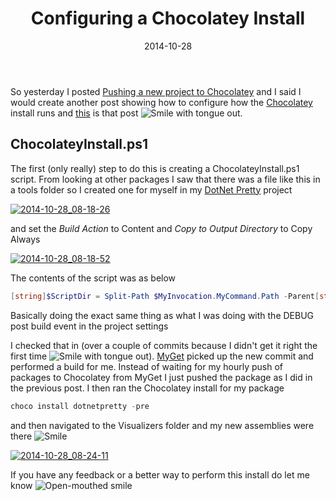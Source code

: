 ﻿---
title: 'Configuring a Chocolatey Install'
date: 2014-10-28
tags: ['MyGet', 'DotNet Pretty', 'Chocolatey', 'PowerShell']
draft: false
summary: 'So yesterday I posted Pushing a new project to Chocolatey and I said I would create another post showing how to configure how the Chocolatey install runs and this is that post .'
---


So yesterday I posted [Pushing a new project to Chocolatey](https://gordonbeeming.com/blog/post/pushing-a-new-project-to-chocolatey) and I said I would create another post showing how to configure how the [Chocolatey](https://chocolatey.org/) install runs and [this](https://gordonbeeming.com/blog/post/configuring-a-chocolatey-install) is that post ![Smile with tongue out](https://gordonbeeming.com/images/emoticons/smile-with-tongue-out.svg).
 
## ChocolateyInstall.ps1
 
The first (only really) step to do this is creating a ChocolateyInstall.ps1 script. From looking at other packages I saw that there was a file like this in a tools folder so I created one for myself in my [DotNet Pretty](https://github.com/Gordon-Beeming/DotNet-Pretty) project
 
[![2014-10-28_08-18-26](https://gordonbeeming.com/blog/binaries/stream/image-jpg/image/1000/0/d6c78658653433f44b2b688d1b30dbe3a6c696eb/4c90b730-fa32-442a-ac7b-08aea964fd72.png "2014-10-28_08-18-26")](https://gordonbeeming.com/blog/binaries/stream/image-jpg/image/1000/0/373ee3fa2a411f7533cbe7ba3afea08f91afc1bc/599ec9e4-73f9-48cf-9841-e0b90c6bbcb5.png)
 
and set the *Build Action* to Content and *Copy to Output Directory* to Copy Always
 
[![2014-10-28_08-18-52](https://gordonbeeming.com/blog/binaries/stream/image-jpg/image/1000/0/1ab7e1316e0c55a3885a35ad37cdffef0241569f/7f05c4c5-b3a7-4487-b4e1-074c7cebbc8f.png "2014-10-28_08-18-52")](https://gordonbeeming.com/blog/binaries/stream/image-jpg/image/1000/0/620a6f247861ac174a1f8d046ca49cde7702d659/5f28e547-8b4f-45f0-adf0-652dd82e73ab.png)
 
The contents of the script was as below
 
```powershell
[string]$ScriptDir = Split-Path $MyInvocation.MyCommand.Path -Parent[string]$copyTo = "$([System.Environment]::GetFolderPath("mydocuments"))\Visual Studio 2013\Visualizers"[string]$mainAssemblyPath = "$ScriptDir\..\..\lib\net45\*.*"[string]$binDependenciesAssemblyPath = "$ScriptDir\..\binDependencies\*.*"if (!(Test-Path -LiteralPath $copyTo)){    New-Item -Path $copyTo -ItemType directory}Copy-Item -Path "$mainAssemblyPath" -Destination "$copyTo" -ForceCopy-Item -Path "$binDependenciesAssemblyPath" -Destination "$copyTo" -Force
```

Basically doing the exact same thing as what I was doing with the DEBUG post build event in the project settings

I checked that in (over a couple of commits because I didn't get it right the first time ![Smile with tongue out](https://gordonbeeming.com/images/emoticons/smile-with-tongue-out.svg)). [MyGet](https://www.myget.org/) picked up the new commit and performed a build for me. Instead of waiting for my hourly push of packages to Chocolatey from MyGet I just pushed the package as I did in the previous post. I then ran the Chocolatey install for my package

```powershell
choco install dotnetpretty -pre
```

and then navigated to the Visualizers folder and my new assemblies were there ![Smile](https://gordonbeeming.com/images/emoticons/smile.svg)

[![2014-10-28_08-24-11](https://gordonbeeming.com/blog/binaries/stream/image-jpg/image/1000/0/b29449400babc2399048caed60d373a6ec583c21/e68c4902-19bc-49d3-84af-50eebb636d19.png "2014-10-28_08-24-11")](https://gordonbeeming.com/blog/binaries/stream/image-jpg/image/1000/0/72f87826926eeca3a7057e262daf872dadc95e0c/faa2641b-2687-474d-8a94-1f5e6750a937.png) 

If you have any feedback or a better way to perform this install do let me know ![Open-mouthed smile](https://gordonbeeming.com/images/emoticons/open-mouthed-smile.svg)

